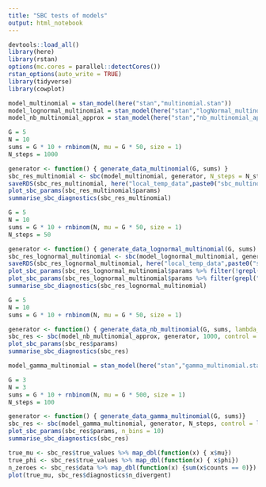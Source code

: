 ```yaml
---
title: "SBC tests of models"
output: html_notebook
---
```


```r
devtools::load_all()
library(here)
library(rstan)
options(mc.cores = parallel::detectCores())
rstan_options(auto_write = TRUE)
library(tidyverse)
library(cowplot)

```

```r
model_multinomial = stan_model(here("stan","multinomial.stan"))
model_lognormal_multinomial = stan_model(here("stan","logNormal_multinomial.stan"))
model_nb_multinomial_approx = stan_model(here("stan","nb_multinomial_approx.stan"))
```

```r
G = 5
N = 10
sums = G * 10 + rnbinom(N, mu = G * 50, size = 1) 
N_steps = 1000

generator <- function() { generate_data_multinomial(G, sums) }
sbc_res_multinomial <- sbc(model_multinomial, generator, N_steps = N_steps, control = list(adapt_delta = 0.9))
saveRDS(sbc_res_multinomial, here("local_temp_data",paste0("sbc_multinomial_",N_steps,".rds")))
plot_sbc_params(sbc_res_multinomial$params)
summarise_sbc_diagnostics(sbc_res_multinomial)
```

```r
G = 5
N = 10
sums = G * 10 + rnbinom(N, mu = G * 50, size = 1) 
N_steps = 50

generator <- function() { generate_data_lognormal_multinomial(G, sums) }
sbc_res_lognormal_multinomial <- sbc(model_lognormal_multinomial, generator, N_steps = N_steps, control = list(adapt_delta = 0.9, max_treedepth = 12), iter = 500)
saveRDS(sbc_res_lognormal_multinomial, here("local_temp_data",paste0("sbc_lognormal_multinomial_",N_steps,".rds")))
plot_sbc_params(sbc_res_lognormal_multinomial$params %>% filter(!grepl("theta_z",param_name)))
plot_sbc_params(sbc_res_lognormal_multinomial$params %>% filter(grepl("theta_z\\[2,",param_name)))
summarise_sbc_diagnostics(sbc_res_lognormal_multinomial)
```



```r
G = 5
N = 10
sums = G * 10 + rnbinom(N, mu = G * 50, size = 1) 

generator <- function() { generate_data_nb_multinomial(G, sums, lambda_raw_sigma = 2)}
sbc_res <- sbc(model_nb_multinomial_approx, generator, 1000, control = list(adapt_delta = 0.9))
plot_sbc_params(sbc_res$params)
summarise_sbc_diagnostics(sbc_res)
```

```r
model_gamma_multinomial = stan_model(here("stan","gamma_multinomial.stan"))

```


```r
G = 3
N = 3
sums = G * 10 + rnbinom(N, mu = G * 500, size = 1) 
N_steps = 100

generator <- function() { generate_data_gamma_multinomial(G, sums)}
sbc_res <- sbc(model_gamma_multinomial, generator, N_steps, control = list(adapt_delta = 0.95))
plot_sbc_params(sbc_res$params, n_bins = 10)
summarise_sbc_diagnostics(sbc_res)

```

```r
true_mu <- sbc_res$true_values %>% map_dbl(function(x) { x$mu}) 
true_phi <- sbc_res$true_values %>% map_dbl(function(x) { x$phi}) 
n_zeroes <- sbc_res$data %>% map_dbl(function(x) {sum(x$counts == 0)})
plot(true_mu, sbc_res$diagnostics$n_divergent)

```

